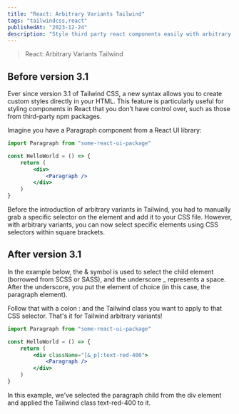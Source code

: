 ```yaml
---
title: "React: Arbitrary Variants Tailwind"
tags: "tailwindcss,react"
publishedAt: "2023-12-24"
description: "Style third party react components easily with arbitrary variants of tailwind"
---
```


> React: Arbitrary Variants Tailwind

## Before version 3.1

Ever since version 3.1 of Tailwind CSS, a new syntax allows you to create custom styles directly in your HTML. This feature is particularly useful for styling components in React that you don’t have control over, such as those from third-party npm packages.

Imagine you have a Paragraph component from a React UI library:

```jsx
import Paragraph from "some-react-ui-package"

const HelloWorld = () => {
    return (
        <div>
            <Paragraph />
        </div>
    )
}
```

Before the introduction of arbitrary variants in Tailwind, you had to manually grab a specific selector on the element and add it to your CSS file. However, with arbitrary variants, you can now select specific elements using CSS selectors within square brackets.

## After version 3.1

In the example below, the & symbol is used to select the child element (borrowed from SCSS or SASS), and the underscore \_ represents a space. After the underscore, you put the element of choice (in this case, the paragraph element).

Follow that with a colon : and the Tailwind class you want to apply to that CSS selector. That's it for Tailwind arbitrary variants!

```jsx
import Paragraph from "some-react-ui-package"

const HelloWorld = () => {
    return (
        <div className="[&_p]:text-red-400">
            <Paragraph />
        </div>
    )
}
```

In this example, we've selected the paragraph child from the div element and applied the Tailwind class text-red-400 to it.
